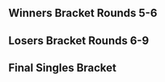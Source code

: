 {{DISPLAYTITLE:I'm Not Yelling!: Singles Bracket}}{{SetGame|melee}}{{BracketMatchSMWDisambig |oldtags=Rocky|newtags=Rocky (American player)}}
{{tabs static
|name1=Overview
|link1=I'm Not Yelling!
|name2=Attendees
|link2=I'm Not Yelling!/Attendees
|name3=Singles Pools
|link3=I'm Not Yelling!/Singles Pools
|name4=Singles Bracket Top 128
|link4=I'm Not Yelling!/Singles Bracket Top 128
|name5=Singles Bracket
|link5=I'm Not Yelling!/Singles Bracket
|name6=Doubles Bracket
|link6=I'm Not Yelling!/Doubles Bracket
|name7=The Melee Games
|link7=I'm Not Yelling!/The Melee Games
|This=5
}}
==Winners Bracket Rounds 5-6==
{{8DEWBracketA
|tourneylink=I'm Not Yelling!
|tourneyname=I'm Not Yelling!
|R1=Winners Round 5
|R2=Winners Round 6
|column-width=200

<!-- Quarterfinals -->
|r1m1p1=Armada |r1m1p1flag=se |r1m1p1score=3 |r1m1win=1
|r1m1p2=Shroomed |r1m1p2flag=us |r1m1p2score=0
|r1m1p1char1=fox |r1m1p2char1=marth |r1m1p1stock1=2 |r1m1p2stock1=0 |r1m1win1=1 |r1m1stage1=Battlefield
|r1m1p1char2=fox |r1m1p2char2=marth |r1m1p1stock2=2 |r1m1p2stock2=0 |r1m1win2=1 |r1m1stage2=Battlefield
|r1m1p1char3=fox |r1m1p2char3=marth |r1m1p1stock3=2 |r1m1p2stock3=0 |r1m1win3=1 |r1m1stage3=Final Destination
|r1m1date=April 12, 2015
|r1m1details={{BracketMatchDetails|comment=|preview=|lrthread=|vod=https://www.youtube.com/watch?v=Y6YOG5Hyngs|interview=|recap=}}

|r1m2p1=Lucky |r1m2p1flag=us |r1m2p1score=1 |r1m2win=2
|r1m2p2=PewPewU |r1m2p2flag=us |r1m2p2score=3
|r1m2p1char1=fox |r1m2p2char1=marth |r1m2p1stock1=1 |r1m2p2stock1=0 |r1m2win1=1 |r1m2stage1=Battlefield
|r1m2p1char2=captain falcon |r1m2p2char2=marth |r1m2p1stock2=0 |r1m2p2stock2=3 |r1m2win2=2 |r1m2stage2=Final Destination
|r1m2p1char3=fox |r1m2p2char3=marth |r1m2p1stock3=0 |r1m2p2stock3=1 |r1m2win3=2 |r1m2stage3=Dream Land
|r1m2p1char4=fox |r1m2p2char4=marth |r1m2p1stock4=0 |r1m2p2stock4=2 |r1m2win4=2 |r1m2stage4=Dream Land
|r1m2date=April 12, 2015
|r1m2details={{BracketMatchDetails|comment=|preview=|lrthread=|vod=https://youtu.be/3NIU-cQ1Qgg|interview=|recap=}}

|r1m3p1=Mango |r1m3p1flag=us |r1m3p1score=3 |r1m3win=1
|r1m3p2=SFAT |r1m3p2flag=us |r1m3p2score=0
|r1m3p1char1=falco |r1m3p2char1=fox |r1m3p1stock1=2 |r1m3p2stock1=0 |r1m3win1=1 |r1m3stage1=Dream Land
|r1m3p1char2=falco |r1m3p2char2=fox |r1m3p1stock2=1 |r1m3p2stock2=0 |r1m3win2=1 |r1m3stage2=Battlefield
|r1m3p1char3=falco |r1m3p2char3=fox |r1m3p1stock3=2 |r1m3p2stock3=0 |r1m3win3=1 |r1m3stage3=Final Destination
|r1m3date=April 12, 2015
|r1m3details={{BracketMatchDetails|comment=|preview=|lrthread=|vod=https://youtu.be/ZUprsOTqRtk|interview=|recap=}}

|r1m4p1=Leffen |r1m4p1flag=se |r1m4p1score=3 |r1m4win=1
|r1m4p2=Fly Amanita |r1m4p2flag=us |r1m4p2score=2
|r1m4p1char1=fox |r1m4p2char1=ice climbers |r1m4p1stock1=0 |r1m4p2stock1=1 |r1m4win1=2 |r1m4stage1=Yoshi's Story
|r1m4p1char2=fox |r1m4p2char2=ice climbers |r1m4p1stock2=2 |r1m4p2stock2=0 |r1m4win2=1 |r1m4stage2=Pokémon Stadium
|r1m4p1char3=fox |r1m4p2char3=ice climbers |r1m4p1stock3=2 |r1m4p2stock3=0 |r1m4win3=1 |r1m4stage3=Final Destination
|r1m4p1char4=fox |r1m4p2char4=ice climbers |r1m4p1stock4=0 |r1m4p2stock4=2 |r1m4win4=2 |r1m4stage4=Fountain of Dreams
|r1m4p1char5=fox |r1m4p2char5=ice climbers |r1m4p1stock5=2 |r1m4p2stock5=0 |r1m4win5=1 |r1m4stage5=Battlefield
|r1m4date=April 12, 2015
|r1m4details={{BracketMatchDetails|comment=|preview=|lrthread=|vod=https://www.youtube.com/watch?v=7O8YcUNYuJA|interview=|recap=}}

<!-- SEMIFINALS -->
|r2m1p1=Armada |r2m1p1flag=se |r2m1p1score=3
|r2m1p2=PewPewU |r2m1p2flag=us |r2m1p2score=1
|r2m1win=1
|r2m1p1char1=fox |r2m1p2char1=marth |r2m1p1stock1=1 |r2m1p2stock1=0 |r2m1win1=1 |r2m1stage1=Battlefield
|r2m1p1char2=fox |r2m1p2char2=marth |r2m1p1stock2=3 |r2m1p2stock2=0 |r2m1win2=1 |r2m1stage2=Final Destination
|r2m1p1char3=fox |r2m1p2char3=marth |r2m1p1stock3=0 |r2m1p2stock3=2 |r2m1win3=2 |r2m1stage3=Pokémon Stadium
|r2m1p1char4=peach |r2m1p2char4=marth |r2m1p1stock4=2 |r2m1p2stock4=0 |r2m1win4=1 |r2m1stage4=Dream Land
|r2m1date=April 12, 2015
|r2m1finished=
|r2m1details={{BracketMatchDetails|lrthread=|vod=https://www.youtube.com/watch?v=FPzZgt5Jm0s}}

|r2m2p1=Mango |r2m2p1flag=us |r2m2p1score=3
|r2m2p2=Leffen |r2m2p2flag=se |r2m2p2score=1
|r2m2win=1
|r2m2p1char1=falco |r2m2p2char1=fox |r2m2p1stock1=1 |r2m2p2stock1=0 |r2m2win1=1 |r2m2stage1=Dream Land
|r2m2p1char2=falco |r2m2p2char2=fox |r2m2p1stock2=1 |r2m2p2stock2=0 |r2m2win2=1 |r2m2stage2=Final Destination
|r2m2p1char3=falco |r2m2p2char3=fox |r2m2p1stock3=0 |r2m2p2stock3=2 |r2m2win3=2 |r2m2stage3=Final Destination
|r2m2p1char4=falco |r2m2p2char4=fox |r2m2p1stock4=1 |r2m2p2stock4=0 |r2m2win4=1 |r2m2stage4=Yoshi's Story
|r2m2date=April 12, 2015
|r2m2finished=
|r2m2details={{BracketMatchDetails|lrthread=|vod=https://www.youtube.com/watch?v=DBjcp_Bo4Qg}}
}}

==Losers Bracket Rounds 6-9==
{{16DELBracketSmwA
|tourneylink=I'm Not Yelling!
|tourneyname=I'm Not Yelling!
|l1placement=13-16
|l2placement=9-12
|l3placement=7-8
|l4placement=5-6
|L1=Losers Round 6
|L2=Losers Round 7
|L3=Losers Round 8
|L4=Losers Round 9
|column-width=185

<!-- Round 1 -->
|l1m1p1=Kira |l1m1p1flag=us |l1m1p1score=2
|l1m1p2=HugS |l1m1p2flag=us |l1m1p2score=0
|l1m1win=1
|l1m1p1char1=sheik |l1m1p2char1=samus |l1m1p1stock1=1 |l1m1p2stock1=0 |l1m1win1=1 |l1m1stage1=Fountain of Dreams
|l1m1p1char2=sheik |l1m1p2char2=samus |l1m1p1stock2= |l1m1p2stock2=0 |l1m1win2=1 |l1m1stage2=Fountain of Dreams

|l1m2p1=Santiago |l1m2p1flag=us |l1m2p1score=0
|l1m2p2=KirbyKaze |l1m2p2flag=ca |l1m2p2score=2
|l1m2win=2
|l1m2p1char1=fox |l1m2p2char1=sheik |l1m2p1stock1=0 |l1m2p2stock1=1 |l1m2win1=2 |l1m2stage1=Dream Land
|l1m2p1char2=fox |l1m2p2char2=sheik |l1m2p1stock2=0 |l1m2p2stock2=1 |l1m2win2=2 |l1m2stage2=Fountain of Dreams


|l1m3p1=HomeMadeWaffles |l1m3p1flag=us |l1m3p1score=0
|l1m3p2=Westballz |l1m3p2flag=us |l1m3p2score=2
|l1m3win=2
|l1m3p1char1=fox |l1m3p2char1=falco |l1m3p1stock1=0 |l1m3p2stock1=3 |l1m3win1=2 |l1m3stage1=Final Destination
|l1m3p1char2=fox |l1m3p2char2=falco |l1m3p1stock2=0 |l1m3p2stock2=1 |l1m3win2=2 |l1m3stage2=Yoshi's Story
|l1m3date=April 12, 2015
|l1m3details={{BracketMatchDetails|vod=https://www.youtube.com/watch?v=5iKVjlPIwmI|comment=}}

|l1m4p1=MikeHaze |l1m4p1flag=us |l1m4p1score=0
|l1m4p2=MacD |l1m4p2flag=us |l1m4p2score=2
|l1m4win=2
|l1m4p1char1=fox |l1m4p2char1=peach |l1m4p1stock1=0 |l1m4p2stock1=1 |l1m4win1=2 |l1m4stage1=Battlefield
|l1m4p1char2=fox |l1m4p2char2=peach |l1m4p1stock2=0 |l1m4p2stock2=1 |l1m4win2=2 |l1m4stage2=Battlefield


<!-- Round 2 -->
|l2m1p1=Shroomed |l2m1p1flag=us |l2m1p1score=1
|l2m1p2=Kira |l2m1p2flag=us |l2m1p2score=2
|l2m1win=2
|l2m1p1char1=marth |l2m1p2char1=sheik |l2m1p1stock1=1 |l2m1p2stock1=0 |l2m1win1=1 |l2m1stage1=Battlefield
|l2m1p1char2=marth |l2m1p2char2=sheik |l2m1p1stock2=0 |l2m1p2stock2=1 |l2m1win2=2 |l2m1stage2=Battlefield
|l2m1p1char3=marth |l2m1p2char3=sheik |l2m1p1stock3=0 |l2m1p2stock3= |l2m1win3=2 |l2m1stage3=Pokémon Stadium

|l2m2p1=SFAT |l2m2p1flag=us |l2m2p1score=1
|l2m2p2=KirbyKaze |l2m2p2flag=ca |l2m2p2score=2
|l2m2win=2
|l2m2p1char1=fox |l2m2p2char1=sheik |l2m2p1stock1=0 |l2m2p2stock1=1 |l2m2win1=2 |l2m2stage1=Battlefield
|l2m2p1char2=fox |l2m2p2char2=sheik |l2m2p1stock2=2 |l2m2p2stock2=0 |l2m2win2=1 |l2m2stage2=Pokémon Stadium
|l2m2p1char3=fox |l2m2p2char3=sheik |l2m2p1stock3=0 |l2m2p2stock3=1 |l2m2win3=2 |l2m2stage3=Yoshi's Story


|l2m3p1=Lucky |l2m3p1flag=us |l2m3p1score=1
|l2m3p2=Westballz |l2m3p2flag=us |l2m3p2score=2
|l2m3win=2
|l2m3p1char1=fox |l2m3p2char1=falco |l2m3p1stock1=1 |l2m3p2stock1=0 |l2m3win1=1 |l2m3stage1=Battlefield
|l2m3p1char2=fox |l2m3p2char2=falco |l2m3p1stock2=0 |l2m3p2stock2=2 |l2m3win2=2 |l2m3stage2=Battlefield
|l2m3p1char3=fox |l2m3p2char3=falco |l2m3p1stock3=0 |l2m3p2stock3= |l2m3win3=2 |l2m3stage3=Unknown


|l2m4p1=Fly Amanita |l2m4p1flag=us |l2m4p1score=1
|l2m4p2=MacD |l2m4p2flag=us |l2m4p2score=2
|l2m4win=2
|l2m4p1char1=ic |l2m4p2char1=peach |l2m4p1stock1=1 |l2m4p2stock1=0 |l2m4win1=1 |l2m4stage1=Fountain of Dreams
|l2m4p1char2=ic |l2m4p2char2=peach |l2m4p1stock2=0 |l2m4p2stock2=2 |l2m4win2=2 |l2m4stage2=Battlefield
|l2m4p1char3=ic |l2m4p2char3=peach |l2m4p1stock3=0 |l2m4p2stock3=2 |l2m4win3=2 |l2m4stage3=Pokémon Stadium


<!-- Round 3 -->
|l3m1p1=Kira |l3m1p1flag=us |l3m1p1score=3
|l3m1p2=KirbyKaze |l3m1p2flag=ca |l3m1p2score=0
|l3m1win=1
|l3m1p1char1=sheik |l3m1p2char1=sheik |l3m1p1stock1=1 |l3m1p2stock1=0 |l3m1win1=1 |l3m1stage1=Yoshi's Story
|l3m1p1char2=sheik |l3m1p2char2=sheik |l3m1p1stock2=2 |l3m1p2stock2=0 |l3m1win2=1 |l3m1stage2=Battlefield
|l3m1p1char3=sheik |l3m1p2char3=sheik |l3m1p1stock3=1 |l3m1p2stock3=0 |l3m1win3=1 |l3m1stage3=Fountain of Dreams
|l3m1date=April 12, 2015
|l3m1details={{BracketMatchDetails|lrthread=|vod=https://www.youtube.com/watch?v=UD7jtX4eG5M}}

|l3m2p1=Westballz |l3m2p1flag=us |l3m2p1score=3
|l3m2p2=MacD |l3m2p2flag=us |l3m2p2score=2
|l3m2win=1
|l3m2p1char1=fox |l3m2p2char1=peach |l3m2p1stock1=0 |l3m2p2stock1=2 |l3m2win1=2 |l3m2stage1=Battlefield
|l3m2p1char2=falco |l3m2p2char2=peach |l3m2p1stock2=3 |l3m2p2stock2=0 |l3m2win2=1 |l3m2stage2=Yoshi's Story
|l3m2p1char3=falco |l3m2p2char3=peach |l3m2p1stock3=1 |l3m2p2stock3=0 |l3m2win3=1 |l3m2stage3=Final Destination
|l3m2p1char4=falco |l3m2p2char4=peach |l3m2p1stock4=0 |l3m2p2stock4=1 |l3m2win4=2 |l3m2stage4=Final Destination
|l3m2p1char5=falco |l3m2p2char5=peach |l3m2p1stock5=3 |l3m2p2stock5=0 |l3m2win5=1 |l3m2stage5=Pokémon Stadium
|l3m2date=April 12, 2015
|l3m2details={{BracketMatchDetails|lrthread=|vod=https://www.youtube.com/watch?v=bA1Vdm13nAU}}

<!-- Round 4 -->
|l4m1p1=Leffen |l4m1p1flag=se |l4m1p1score=3
|l4m1p2=Kira |l4m1p2flag=us |l4m1p2score=0
|l4m1win=1
|l4m1p1char1=fox |l4m1p2char1=sheik |l4m1p1stock1=3 |l4m1p2stock1=0 |l4m1win1=1 |l4m1stage1=Dream Land
|l4m1p1char2=fox |l4m1p2char2=sheik |l4m1p1stock2=3 |l4m1p2stock2=0 |l4m1win2=1 |l4m1stage2=Fountain of Dreams
|l4m1p1char3=fox |l4m1p2char3=sheik |l4m1p1stock3=1 |l4m1p2stock3=0 |l4m1win3=1 |l4m1stage3=Battlefield
|l4m1date=April 12, 2015
|l4m1details={{BracketMatchDetails|lrthread=|vod=https://www.youtube.com/watch?v=1c7tT-5veOM}}

|l4m2p1=PewPewU |l4m2p1flag=us |l4m2p1score=3
|l4m2p2=Westballz |l4m2p2flag=us |l4m2p2score=0
|l4m2win=1
|l4m2p1char1=marth |l4m2p2char1=falco |l4m2p1stock1=2 |l4m2p2stock1=0 |l4m2win1=1 |l4m2stage1=Yoshi's Story
|l4m2p1char2=marth |l4m2p2char2=falco |l4m2p1stock2=1 |l4m2p2stock2=0 |l4m2win2=1 |l4m2stage2=Battlefield
|l4m2p1char3=marth |l4m2p2char3=falco |l4m2p1stock3=1 |l4m2p2stock3=0 |l4m2win3=1 |l4m2stage3=Dream Land
|l4m2date=April 12, 2015
|l4m2details={{BracketMatchDetails|lrthread=|vod=https://www.youtube.com/watch?v=J0mXjfd_F7A}}
}}
<onlyinclude>
==Final Singles Bracket==
{{DEFinalSmwBracket
|tourneylink=I'm Not Yelling!
|tourneyname=I'm Not Yelling!
|l1placement=4
|r2placement=3
|r3loserplacement=2
|r3winnerplacement=1
|export_score=true
|column-width=185
|column-width-finals=220

<!-- FROM WINNERS -->
|r1m1p1=Armada |r1m1p1flag=se |r1m1p1score=1
|r1m1p2=Mango |r1m1p2flag=us |r1m1p2score=3
|r1m1win=2
|r1m1p1char1=fox |r1m1p2char1=falco |r1m1p1stock1=0 |r1m1p2stock1=3 |r1m1win1=2 |r1m1stage1=Dream Land
|r1m1p1char2=fox |r1m1p2char2=falco |r1m1p1stock2=1 |r1m1p2stock2=0 |r1m1win2=1 |r1m1stage2=Pokémon Stadium
|r1m1p1char3=fox |r1m1p2char3=falco |r1m1p1stock3=0 |r1m1p2stock3=3 |r1m1win3=2 |r1m1stage3=Yoshi's Story
|r1m1p1char4=fox |r1m1p2char4=falco |r1m1p1stock4=0 |r1m1p2stock4=1 |r1m1win4=2 |r1m1stage4=Battlefield
|r1m1date=April 12, 2015
|r1m1details={{BracketMatchDetails|lrthread=|vod=https://www.youtube.com/watch?v=2MdxmERd3dw}}

<!-- FROM LOSERS -->
|l1m1p1=Leffen |l1m1p1flag=se |l1m1p1score=3
|l1m1p2=PewPewU |l1m1p2flag=us |l1m1p2score=2
|l1m1win=1
|l1m1p1char1=fox |l1m1p2char1=marth |l1m1p1stock1=0 |l1m1p2stock1=2 |l1m1win1=2 |l1m1stage1=Battlefield
|l1m1p1char2=fox |l1m1p2char2=marth |l1m1p1stock2=0 |l1m1p2stock2=1 |l1m1win2=2 |l1m1stage2=Dream Land
|l1m1p1char3=fox |l1m1p2char3=marth |l1m1p1stock3=1 |l1m1p2stock3=0 |l1m1win3=1 |l1m1stage3=Dream Land
|l1m1p1char4=fox |l1m1p2char4=marth |l1m1p1stock4=3 |l1m1p2stock4=0 |l1m1win4=1 |l1m1stage4=Final Destination
|l1m1p1char5=fox |l1m1p2char5=marth |l1m1p1stock5=1 |l1m1p2stock5=0 |l1m1win5=1 |l1m1stage5=Pokémon Stadium
|l1m1date=April 12, 2015
|l1m1details={{BracketMatchDetails|lrthread=|vod=https://www.youtube.com/watch?v=DwK_JU-ow6w}}

<!-- LOSERS FINALS -->
|r2m1p1=Armada |r2m1p1flag=se |r2m1p1score=3
|r2m1p2=Leffen |r2m1p2flag=se |r2m1p2score=1
|r2m1win=1
|r2m1p1char1=fox |r2m1p2char1=fox |r2m1p1stock1=1 |r2m1p2stock1=0 |r2m1win1=1 |r2m1stage1=Battlefield
|r2m1p1char2=fox |r2m1p2char2=fox |r2m1p1stock2=0 |r2m1p2stock2=1 |r2m1win2=2 |r2m1stage2=Battlefield
|r2m1p1char3=fox |r2m1p2char3=fox |r2m1p1stock3=1 |r2m1p2stock3=0 |r2m1win3=1 |r2m1stage3=Pokémon Stadium
|r2m1p1char4=fox |r2m1p2char4=fox |r2m1p1stock4=2 |r2m1p2stock4=0 |r2m1win4=1 |r2m1stage4=Dream Land
|r2m1date=April 12, 2015
|r2m1details={{BracketMatchDetails|lrthread=|vod=https://www.youtube.com/watch?v=XIsbvyqF3nQ}}

<!-- GRAND FINALS -->
|r3m1p1=Mango |r3m1p1flag=us |r3m1p1score=1 |r3m2p1score=1
|r3m1p2=Armada |r3m1p2flag=se |r3m1p2score=3 |r3m2p2score=3
|r3m1win=2
|r3m1p1char1=falco |r3m1p2char1=fox |r3m1p1stock1=1 |r3m1p2stock1=0 |r3m1win1=1 |r3m1stage1=Dream Land
|r3m1p1char2=falco |r3m1p2char2=peach |r3m1p1stock2=0 |r3m1p2stock2=3 |r3m1win2=2 |r3m1stage2=Final Destination
|r3m1p1char3=fox |r3m1p2char3=peach |r3m1p1stock3=0 |r3m1p2stock3=1 |r3m1win3=2 |r3m1stage3=Yoshi's Story
|r3m1p1char4=fox |r3m1p2char4=peach |r3m1p1stock4=0 |r3m1p2stock4=2 |r3m1win4=2 |r3m1stage4=Yoshi's Story

|r3m2p1char1=fox |r3m2p2char1=peach |r3m2p1stock1=0 |r3m2p2stock1=3 |r3m2win1=2 |r3m2stage1=Fountain of Dreams
|r3m2p1char2=fox |r3m2p2char2=peach |r3m2p1stock2=0 |r3m2p2stock2=2 |r3m2win2=2 |r3m2stage2=Yoshi's Story
|r3m2p1char3=fox |r3m2p2char3=peach |r3m2p1stock3=1 |r3m2p2stock3=0 |r3m2win3=1 |r3m2stage3=Yoshi's Story
|r3m2p1char4=fox |r3m2p2char4=peach |r3m2p1stock4=0 |r3m2p2stock4=1 |r3m2win4=2 |r3m2stage4=Dream Land
|r3m1date=April 12, 2015
|r3m1details={{BracketMatchDetails|lrthread=|vod=https://www.youtube.com/watch?v=H1J8WsvjkNo|vod2=https://www.youtube.com/watch?v=4Ogs89Ok9CY}}
}}</onlyinclude>
